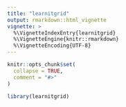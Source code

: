 ```yaml
---
title: "learnitgrid"
output: rmarkdown::html_vignette
vignette: >
  %\VignetteIndexEntry{learnitgrid}
  %\VignetteEngine{knitr::rmarkdown}
  %\VignetteEncoding{UTF-8}
---
```


```r
knitr::opts_chunk$set(
  collapse = TRUE,
  comment = "#>"
)
```

```r
library(learnitgrid)
```
